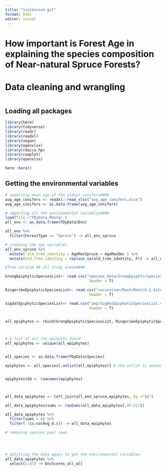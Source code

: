 ```yaml
---
title: "succession_git"
format: html
editor: visual
---
```


# How important is Forest Age in explaining the species composition of Near-natural Spruce Forests?

# Data cleaning and wrangling

```r
```

## Loading all packages

```r

library(here)
library(tidyverse)
library(readr)
library(readxl)
library(vegan)
library(openxlsx)
library(rdacca.hp)
library(cowplot)
library(openxlsx)

here::here()
```

## Getting the environmental variables

```r

# importing mean age of the oldest conifers####
avg_age_conifers <- readxl::read_xlsx("avg_age_conifers.xlsx")
avg_age_conifers <- as.data.frame(avg_age_conifers) 

# importing all the environmental variables####
load(file ="FDyData.RData" )
all_env <- as.data.frame(FDyData$Env)

all_env %>%
  filter(ForestType == "Spruce") -> all_env_spruce

# creating the age variables
all_env_spruce %>% 
  mutate( old_tree_identity = AgeMaxSpruce < AgeMaxDec ) %>% 
  mutate(old_tree_identity = replace_na(old_tree_identity, F)) -> all_env_spruce


```

```r


#Tree stratum ## all study areas####

GrongEpiphyticSpeciesList<- read.csv("species_data/GrongEpiphticSpeciesList.csv",
                                      header = T)

RingerikeEpiphyticSpeciesList<- read.csv("succession/Root/Root/4.1.Site/Ringerike/Raw_Data/RingerikeEpiphyticSpeciesList.csv",
                                      header = T)

SigdalEpiphyticSpeciesList<- read.csv("yep/SigdalEpiphyticSpeciesList.csv",
                                      header = T)


all_epiphytes <- rbind(GrongEpiphyticSpeciesList, RingerikeEpiphyticSpeciesList, SigdalEpiphyticSpeciesList)



# A list of all the epihytes found
all_epiphytes <- unique(all_epiphytes)


all_species <- as.data.frame(FDyData$Species) 

epiphytes <- all_species[,unlist(all_epiphytes)] # the unlist is needed to subset


epiphytes$SQ <- rownames(epiphytes)



all_data_epiphytes <- left_join(all_env_spruce,epiphytes, by ="SQ")

all_data_epiphytes$sums <- rowSums(all_data_epiphytes[,47:217])

all_data_epiphytes %>% 
  filter(sums > 4) %>% 
  filter( !is.na(Avg_d.c)) -> all_data_epiphytes 

# removing species poor rows




# splitting the data again to get the environmental variables
all_data_epiphytes %>% 
  select(1:47) -> EnvScores_all_all
```
